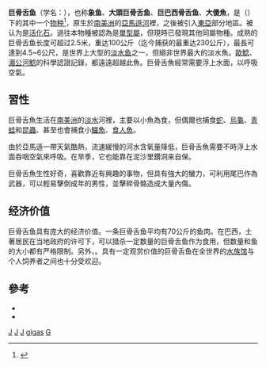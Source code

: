 {{Speciesbox
| image = Arapaima gigas captivity.jpg
| status = DD
| status_system = IUCN2.3
| status_ref = <ref name=iucn>{{cite iucn | authors = World Conservation Monitoring Centre| title = ''Arapaima gigas'' | volume= 1996| page = e.T1991A9110195 | year = 1996}}</ref>
| genus = Arapaima
| species = gigas
| authority = ({{tsl|en|Heinrich Rudolf Schinz||Schinz}}, 1822)
| synonyms =
* ''Sudis gigas'' <small>Schinz, 1822</small>
* ''Sudis gigas'' <small>G. Cuvier, 1829</small> (ambiguous)
* ''Arapaima gigas'' <small>(G. Cuvier, 1829)</small> (ambiguous)
* ''Sudis pirarucu'' <small>Spix & Agassiz, 1829</small> (ambiguous)
* ''Vastres mapae'' <small>Valenciennes, 1847</small>
* ''Vastres cuvieri'' <small>Valenciennes, 1847</small>
* ''Vastres agassizii'' <small>Valenciennes, 1847</small>
* ''Vastres arapaima'' <small>Valenciennes, 1847</small>
}}

'''巨骨舌鱼'''（学名：''{{lang|la|Arapaima gigas}}''），也称'''象鱼'''、'''大頭巨骨舌鱼'''、'''巨巴西骨舌鱼'''、'''大傻魚'''，是{{tsl|en|Arapaima|巴西骨舌鱼属}}（''{{tsl|en|Arapaima}}''）下的其中一个[[种_(生物)|物种]]<ref>{{Cite web |url=http://www.natgeomedia.com/news/ngnews/54143 |title=新發現巨骨舌魚，可直接呼吸空氣 |access-date=2017-07-22 |archive-date=2018-08-12 |archive-url=https://web.archive.org/web/20180812150305/https://www.natgeomedia.com/news/ngnews/54143 |dead-url=yes }}</ref>，原生於[[南美洲|南美洲]]的[[亞馬遜河|亞馬遜河]]裡，之後被引入[[東亞|東亞]]部分地區。被认为是[[活化石|活化石]]。過往本物種被認為是[[單型屬|單型屬]]，但現時已發現其他同屬物種。成熟的巨骨舌鱼长度可超过2.5米，重达100公斤（迄今捕获的最重达230公斤），最長可達到4.5~6公尺，是世界上大型的[[淡水鱼|淡水鱼]]之一，但絕非世界最大的淡水魚。[[歐鯰|歐鯰]]、[[湄公河鯰|湄公河鯰]]的科學認證記錄，都遠遠超越此魚。巨骨舌魚經常需要浮上水面，以呼吸空氣。

== 習性 ==

巨骨舌魚生活在[[南美洲|南美洲]]的[[淡水|淡水]]河裡，主要以小魚為食，但偶爾也捕食[[蛇|蛇]]、[[烏龜|烏龜]]、[[青蛙|青蛙]]和[[昆蟲|昆蟲]]、甚至也會捕食小[[鱷魚|鱷魚]]、[[食人魚|食人魚]]。

由於亞馬遜一帶天氣酷熱，流速緩慢的河水含氧量降低，巨骨舌魚需要不時浮上水面吞咽空氣來呼吸。在旱季，它也能靠在泥沙里鑽洞来自保。

巨骨舌魚生性好奇，喜歡靠近有興趣的事物，但具有強大的蠻力，可利用尾巴作為武器，可以輕易擊倒成年的男性，並擊碎骨骼造成大量內傷。

== 经济价值 ==

巨骨舌鱼具有庞大的经济价值。一条巨骨舌鱼平均有70公斤的鱼肉。在巴西，土著居民在当地政府的许可下，可以猎杀一定数量的巨骨舌鱼作为食用，但数量和鱼的大小都有严格限制。另外，{{cn|time=2021-10-19|在[[南美洲|南美洲]]巨骨舌鱼的舌头被用来磨成粉末，同[[瓜拿納|瓜拿納]]一起混水喝下去，据说能杀死[[蛔虫|蛔虫]]}}。具有一定观赏价值的巨骨舌鱼在全世界的[[水族馆|水族馆]]与个人饲养者之间也十分受欢迎。

== 參考 ==
* {{IUCN2006|assessors=World Conservation Monitoring Centre|year=1996|id=1991|title=Arapaima gigas|downloaded=2007年3月10日}}
* {{ITIS|ID=650008|taxon=''Arapaima gigas''|downloaded=2007年3月12日}}
{{commons|Arapaima gigas}}
{{reflist}}

{{Taxonbar|from=Q145409}}

[[Category:巴西魚類|J]]
[[Category:圭亞那動物|J]]
[[Category:秘魯動物|J]]
[[Category:巴西骨舌鱼属|gigas]]
[[Category:1822年描述的鱼类|G]]